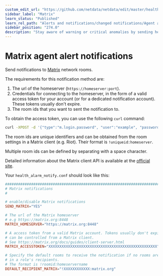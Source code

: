 ```yaml
---
custom_edit_url: "https://github.com/netdata/netdata/edit/master/health/notifications/matrix/README.md"
sidebar_label: "Matrix"
learn_status: "Published"
learn_rel_path: "Alerts and notifications/changed notifications/Agent alert notifications"
sidebar_position: "274.0"
description: "Stay aware of warning or critical anomalies by sending health alarms to Matrix network rooms with Netdata's health monitoring watchdog."
---
```



# Matrix agent alert notifications

Send notifications to [Matrix](https://matrix.org/) network rooms.

The requirements for this notification method are:

1.  The url of the homeserver (`https://homeserver:port`).
2.  Credentials for connecting to the homeserver, in the form of a valid access token for your account (or for a
    dedicated notification account). These tokens usually don't expire.
3.  The room ids that you want to sent the notification to.

To obtain the access token, you can use the following `curl` command:

```bash
curl -XPOST -d '{"type":"m.login.password", "user":"example", "password":"wordpass"}' "https://homeserver:8448/_matrix/client/r0/login"
```

The room ids are unique identifiers and can be obtained from the room settings in a Matrix client (e.g. Riot). Their
format is `!uniqueid:homeserver`.

Multiple room ids can be defined by separating with a space character.

Detailed information about the Matrix client API is available at the [official
site](https://matrix.org/docs/guides/client-server.html).

Your `health_alarm_notify.conf` should look like this:

```conf
###############################################################################
# Matrix notifications
#

# enable/disable Matrix notifications
SEND_MATRIX="YES"

# The url of the Matrix homeserver
# e.g https://matrix.org:8448
MATRIX_HOMESERVER="https://matrix.org:8448"

# A access token from a valid Matrix account. Tokens usually don't expire,
# can be controlled from a Matrix client.
# See https://matrix.org/docs/guides/client-server.html
MATRIX_ACCESSTOKEN="XXXXXXXXXXXXXXXXXXXXXXXXXXXXXXXXXXXXXXXXXXXXXXXXXX"

# Specify the default rooms to receive the notification if no rooms are provided
# in a role's recipients.
# The format is !roomid:homeservername
DEFAULT_RECIPIENT_MATRIX="!XXXXXXXXXXXX:matrix.org"
```


